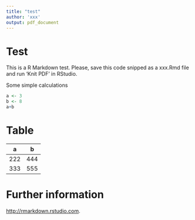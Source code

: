```yaml
---
title: "test"
author: 'xxx'
output: pdf_document
---
```


# Test
This is a R Markdown test. Please, save this code snipped as a xxx.Rmd file and run 'Knit PDF' in RStudio.


Some simple calculations
```r
a <- 3
b <- 8
a+b
```
# Table
a | b
------------- | -------------
222 | 444
333 | 555

# Further information
<http://rmarkdown.rstudio.com>.
